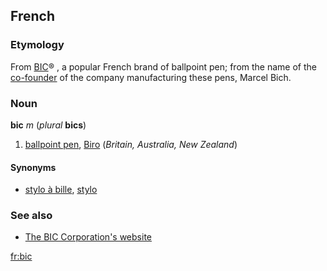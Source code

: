 ==French==
===Etymology===
From [[w:BIC_Corporation|BIC]]&reg;<!--note: the brand name is all in capitals-->, a popular French brand of ballpoint pen; from the name of the [[co-founder]] of the company manufacturing these pens, Marcel Bich.

===Noun===
'''bic''' ''m'' (''plural'' '''bics''')

#[[ballpoint pen]], [[Biro]] (''Britain, Australia, New Zealand'')

====Synonyms====
*[[stylo à bille]], [[stylo]]

===See also===
*[http://www.bicworld.com/inter_en/index.asp The BIC Corporation's website]

[[fr:bic]]